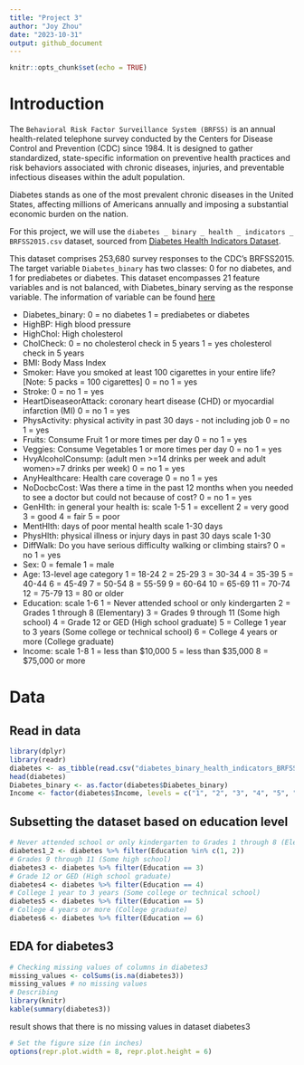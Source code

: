 ```yaml
---
title: "Project 3"
author: "Joy Zhou"
date: "2023-10-31"
output: github_document
---
```


```r
knitr::opts_chunk$set(echo = TRUE)
```

# Introduction

The `Behavioral Risk Factor Surveillance System (BRFSS)` is an annual health-related telephone survey conducted by the Centers for Disease Control and Prevention (CDC) since 1984. It is designed to gather standardized, state-specific information on preventive health practices and risk behaviors associated with chronic diseases, injuries, and preventable infectious diseases within the adult population.

Diabetes stands as one of the most prevalent chronic diseases in the United States, affecting millions of Americans annually and imposing a substantial economic burden on the nation. 

For this project, we will use the `diabetes _ binary _ health _ indicators _ BRFSS2015.csv` dataset, sourced from [Diabetes Health Indicators Dataset](https://www.kaggle.com/datasets/alexteboul/diabetes-health-indicators-dataset/).

This dataset comprises 253,680 survey responses to the CDC's BRFSS2015. The target variable `Diabetes_binary` has two classes: 0 for no diabetes, and 1 for prediabetes or diabetes. This dataset encompasses 21 feature variables and is not balanced, with Diabetes_binary serving as the response variable. The information of variable can be found [here](https://www.kaggle.com/datasets/alexteboul/diabetes-health-indicators-dataset/?select=diabetes_binary_health_indicators_BRFSS2015.csv)  

+ Diabetes_binary: 0 = no diabetes 1 = prediabetes or diabetes  
+ HighBP: High blood pressure  
+ HighChol: High cholesterol   
+ CholCheck: 0 = no cholesterol check in 5 years 1 = yes cholesterol check in 5 years  
+ BMI: Body Mass Index   
+ Smoker: Have you smoked at least 100 cigarettes in your entire life? [Note: 5 packs = 100 cigarettes] 0 = no 1 = yes  
+ Stroke: 0 = no 1 = yes  
+ HeartDiseaseorAttack: coronary heart disease (CHD) or myocardial infarction (MI) 0 = no 1 = yes  
+ PhysActivity: physical activity in past 30 days - not including job 0 = no 1 = yes   
+ Fruits: Consume Fruit 1 or more times per day 0 = no 1 = yes  
+ Veggies: Consume Vegetables 1 or more times per day 0 = no 1 = yes  
+ HvyAlcoholConsump: (adult men >=14 drinks per week and adult women>=7 drinks per week) 0 = no 1 = yes  
+ AnyHealthcare: Health care coverage 0 = no 1 = yes  
+ NoDocbcCost: Was there a time in the past 12 months when you needed to see a doctor but could not because of cost? 0 = no 1 = yes  
+ GenHlth: in general your health is: scale 1-5 1 = excellent 2 = very good 3 = good 4 = fair 5 = poor  
+ MentHlth: days of poor mental health scale 1-30 days  
+ PhysHlth: physical illness or injury days in past 30 days scale 1-30  
+ DiffWalk: Do you have serious difficulty walking or climbing stairs? 0 = no 1 = yes  
+ Sex: 0 = female 1 = male  
+ Age: 13-level age category 1 = 18-24 2 = 25-29 3 = 30-34 4 = 35-39 5 = 40-44 6 = 45-49 7 = 50-54 8 = 55-59 9 = 60-64 10 = 65-69 11 = 70-74 12 = 75-79 13 = 80 or older  
+ Education: scale 1-6 1 = Never attended school or only kindergarten 2 = Grades 1 through 8 (Elementary) 3 = Grades 9 through 11 (Some high school) 4 = Grade 12 or GED (High school graduate) 5 = College 1 year to 3 years (Some college or technical school) 6 = College 4 years or more (College graduate)  
+ Income: scale 1-8 1 = less than $10,000 5 = less than $35,000 8 = $75,000 or more  

# Data
## Read in data
```r
library(dplyr)
library(readr)
diabetes <- as_tibble(read.csv("diabetes_binary_health_indicators_BRFSS2015.csv", header = TRUE))
head(diabetes)
Diabetes_binary <- as.factor(diabetes$Diabetes_binary)
Income <- factor(diabetes$Income, levels = c("1", "2", "3", "4", "5", "6", "7", "8"))
```

## Subsetting the dataset based on education level

```r
# Never attended school or only kindergarten to Grades 1 through 8 (Elementary)
diabetes1_2 <- diabetes %>% filter(Education %in% c(1, 2))
# Grades 9 through 11 (Some high school) 
diabetes3 <- diabetes %>% filter(Education == 3)
# Grade 12 or GED (High school graduate) 
diabetes4 <- diabetes %>% filter(Education == 4)
# College 1 year to 3 years (Some college or technical school) 
diabetes5 <- diabetes %>% filter(Education == 5)
# College 4 years or more (College graduate) 
diabetes6 <- diabetes %>% filter(Education == 6)
```

## EDA for diabetes3
```r
# Checking missing values of columns in diabetes3
missing_values <- colSums(is.na(diabetes3))
missing_values # no missing values
# Describing 
library(knitr)
kable(summary(diabetes3))
```
result shows that there is no missing values in dataset diabetes3

```r
# Set the figure size (in inches)
options(repr.plot.width = 8, repr.plot.height = 6)




```

